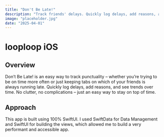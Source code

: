 ```yaml
---
title: "Don't Be Late!"
description: "Track friends' delays. Quickly log delays, add reasons, and see trends over time."
image: "placeholder.jpg"
date: "2025-04-01"
---
```


# looploop iOS

## Overview
Don’t Be Late! is an easy way to track punctuality – whether you’re trying to be on time more often or just keeping tabs on which of your friends is always running late. Quickly log delays, add reasons, and see trends over time. No clutter, no complications – just an easy way to stay on top of time.

## Approach
This app is built using 100% SwiftUI. I used SwiftData for Data Management and SwiftUI for building the views, which allowed me to build a very performant and accessible app.